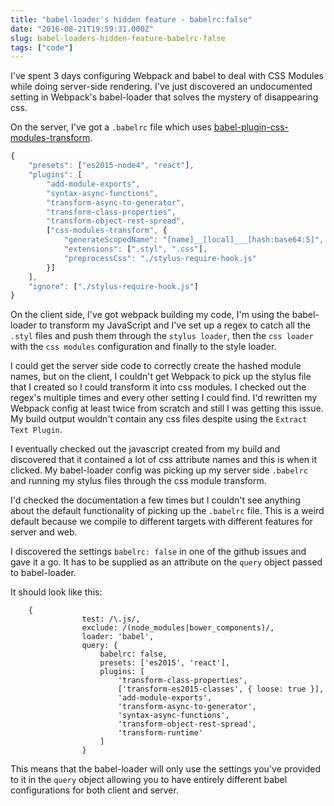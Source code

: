 ```yaml
---
title: "babel-loader's hidden feature - babelrc:false"
date: "2016-08-21T19:59:31.000Z"
slug: babel-loaders-hidden-feature-babelrc-false
tags: ["code"]
---
```


I've spent 3 days configuring Webpack and babel to deal with CSS Modules while doing server-side rendering. I've just discovered an undocumented setting in Webpack's babel-loader that solves the mystery of disappearing css.

On the server, I've got a `.babelrc` file which uses [babel-plugin-css-modules-transform](https://github.com/michalkvasnicak/babel-plugin-css-modules-transform).

```javascript
{
    "presets": ["es2015-node4", "react"],
    "plugins": [
        "add-module-exports",
        "syntax-async-functions",
        "transform-async-to-generator",
        "transform-class-properties",
        "transform-object-rest-spread",
        ["css-modules-transform", {
            "generateScopedName": "[name]__[local]___[hash:base64:5]",
            "extensions": [".styl", ".css"],
            "preprocessCss": "./stylus-require-hook.js"
        }]
    ],
    "ignore": ["./stylus-require-hook.js"]
}
```

On the client side, I've got webpack building my code, I'm using the babel-loader to transform my JavaScript and I've set up a regex to catch all the `.styl` files and push them through the `stylus loader`, then the `css loader` with the `css modules` configuration and finally to the style loader.

I could get the server side code to correctly create the hashed module names, but on the client, I couldn't get Webpack to pick up the stylus file that I created so I could transform it into css modules. I checked out the regex's multiple times and every other setting I could find. I'd rewritten my Webpack config at least twice from scratch and still I was getting this issue. My build output wouldn't contain any css files despite using the `Extract Text Plugin`.

I eventually checked out the javascript created from my build and discovered that it contained a lot of css attribute names and this is when it clicked. My babel-loader config was picking up my server side `.babelrc` and running my stylus files through the css module transform.

I'd checked the documentation a few times but I couldn't see anything about the default functionality of picking up the `.babelrc` file. This is a weird default because we compile to different targets with different features for server and web.

I discovered the settings `babelrc: false` in one of the github issues and gave it a go. It has to be supplied as an attribute on the `query` object passed to babel-loader.

It should look like this:

```
    {
                test: /\.js/,
                exclude: /(node_modules|bower_components)/,
                loader: 'babel',
                query: {
                    babelrc: false,
                    presets: ['es2015', 'react'],
                    plugins: [
                        'transform-class-properties',
                        ['transform-es2015-classes', { loose: true }],
                        'add-module-exports',
                        'transform-async-to-generator',
                        'syntax-async-functions',
                        'transform-object-rest-spread',
                        'transform-runtime'
                    ]
                }
```

This means that the babel-loader will only use the settings you've provided to it in the `query` object allowing you to have entirely different babel configurations for both client and server.
